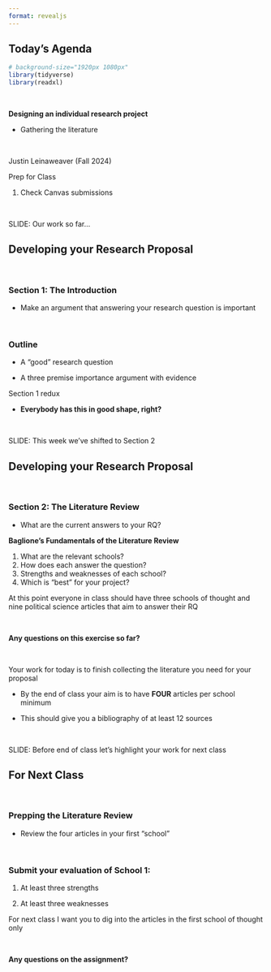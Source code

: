 ```yaml
---
format: revealjs
---
```


## Today's Agenda {background-image="Images/Background-Rally_v2.png" .center}

```r
# background-size="1920px 1080px"
library(tidyverse)
library(readxl)
```

<br>

::: {.r-fit-text}

**Designing an individual research project**

- Gathering the literature

:::

<br>

::: r-stack
Justin Leinaweaver (Fall 2024)
:::

::: notes
Prep for Class

1. Check Canvas submissions

<br>

SLIDE: Our work so far...

:::



## Developing your Research Proposal {background-image="Images/Background-Rally_v2.png" .center}

<br>

### Section 1: The Introduction

- Make an argument that answering your research question is important

<br>

### Outline

- A "good" research question

- A three premise importance argument with evidence

::: notes

Section 1 redux

- **Everybody has this in good shape, right?**

<br>

SLIDE: This week we've shifted to Section 2

:::




## Developing your Research Proposal {background-image="Images/Background-Rally_v2.png" .center}

<br>

### Section 2: The Literature Review

- What are the current answers to your RQ?

::: {.r-fit-text}
**Baglione's Fundamentals of the Literature Review**
:::

1. What are the relevant schools?
2. How does each answer the question?
3. Strengths and weaknesses of each school?
4. Which is "best" for your project?

::: notes

At this point everyone in class should have three schools of thought and nine political science articles that aim to answer their RQ

<br>

**Any questions on this exercise so far?**

<br>

Your work for today is to finish collecting the literature you need for your proposal

- By the end of class your aim is to have **FOUR** articles per school minimum

- This should give you a bibliography of at least 12 sources

<br>

SLIDE: Before end of class let's highlight your work for next class

:::



## For Next Class {background-image="Images/background-blue_triangles_flipped.png" .center}

<br>

### Prepping the Literature Review

- Review the four articles in your first "school"

<br>

### Submit your evaluation of School 1:
    
1. At least three strengths
    
2. At least three weaknesses

::: notes

For next class I want you to dig into the articles in the first school of thought only

<br>

**Any questions on the assignment?**

:::
